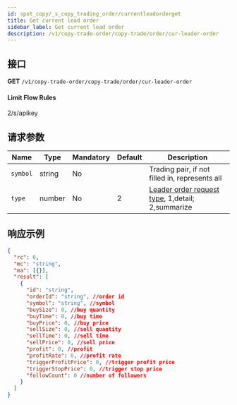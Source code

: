 ```yaml
---
id: spot_copy/_s_copy_trading_order/currentleadorderget
title: Get current lead order
sidebar_label: Get current lead order
description: /v1/copy-trade-order/copy-trade/order/cur-leader-order
---
```


## 接口

**GET** `/v1/copy-trade-order/copy-trade/order/cur-leader-order`

#### **Limit Flow Rules**

2/s/apikey

## 请求参数

| Name | Type | Mandatory | Default | Description |
| --- | --- | --- | --- | --- |
| `symbol` | string | No |  | Trading pair, if not filled in, represents all |
| `type` | number | No | 2 | <a href="#leaderOrderRequestType">Leader order request type</a>, 1,detail; 2,summarize |

## 响应示例

```json
{
  "rc": 0,
  "mc": "string",
  "ma": [{}],
  "result": [
    {
      "id": "string",
      "orderId": "string", //order id
      "symbol": "string", //symbol
      "buySize": 0, //buy quantity
      "buyTime": 0, //buy time
      "buyPrice": 0, //buy price
      "sellSize": 0, //sell quantity
      "sellTime": 0, //sell time
      "sellPrice": 0, //sell price
      "profit": 0, //profit
      "profitRate": 0, //profit rate
      "triggerProfitPrice": 0, //trigger profit price
      "triggerStopPrice": 0, //trigger stop price
      "followCount": 0 //number of followers
    }
  ]
}
```
